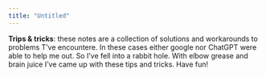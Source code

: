 ```yaml
---
title: "Untitled"
---
```


**Trips & tricks**: these notes are a collection of solutions and workarounds to problems T've encountere. In these cases either google nor ChatGPT were able to help me out. So I've fell into a rabbit hole. With elbow grease and brain juice I've came up with these tips and tricks. Have fun!